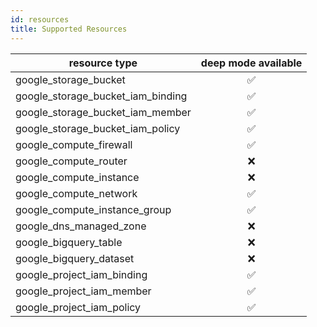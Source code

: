 ```yaml
---
id: resources
title: Supported Resources
---
```



|resource type|deep mode available|
|---|:-:|
| google_storage_bucket | ✅ |
| google_storage_bucket_iam_binding | ✅ |
| google_storage_bucket_iam_member | ✅ |
| google_storage_bucket_iam_policy | ✅ |
| google_compute_firewall | ✅ |
| google_compute_router | ❌ |
| google_compute_instance | ❌ |
| google_compute_network | ✅ |
| google_compute_instance_group | ✅ |
| google_dns_managed_zone | ❌ |
| google_bigquery_table | ❌ |
| google_bigquery_dataset | ❌ |
| google_project_iam_binding | ✅ |
| google_project_iam_member | ✅ |
| google_project_iam_policy | ✅ |
